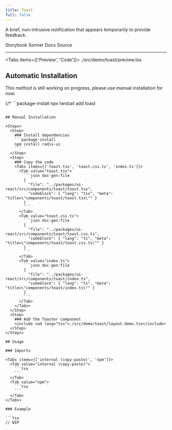 ```yaml
---
title: Toast
full: false
---
```


A brief, non-intrusive notification that appears temporarily to provide feedback.

<Badges>
  <BadgeLink href="https://storybook.twistail.com/?path=/docs/base-components-toast--docs" external>
    Storybook
  </BadgeLink>
  <BadgeLink href="https://sonner.emilkowal.ski/getting-started" external>
    Sonner Docs
  </BadgeLink>
  <BadgeLink href="https://github.com/riipandi/twistail/tree/main/packages/ui-react/src/components/toast" external>
    Source
  </BadgeLink>
</Badges>

---


<Tabs items={['Preview', 'Code']}>
  <Tab value="Preview" className="rounded-b-xl flex min-h-44 flex-wrap items-center justify-center gap-4 py-20 not-prose">
    <Demo />
  </Tab>
  <Tab value="Code">
    <include cwd lang="tsx">./src/demo/toast/preview.tsx</include>
  </Tab>
</Tabs>

## Automatic Installation

<Callout type='warn'>
  This method is still working on progress, please use manual installation for now.
</Callout>

{/* ```package-install
npx twistail add toast
``` */}

## Manual Installation

<Steps>
  <Step>
    ### Install dependencies
    ```package-install
    npm install radix-ui
    ```
  </Step>
  <Step>
    ### Copy the code
    <Tabs items={['toast.tsx', 'toast.css.ts', 'index.ts']}>
      <Tab value="toast.tsx">
        ```json doc-gen:file
        {
          "file": "../packages/ui-react/src/components/toast/toast.tsx",
          "codeblock": { "lang": "tsx", "meta": "title=\"components/toast/toast.tsx\"" }
        }
        ```
      </Tab>
      <Tab value="toast.css.ts">
        ```json doc-gen:file
        {
          "file": "../packages/ui-react/src/components/toast/toast.css.ts",
          "codeblock": { "lang": "ts", "meta": "title=\"components/toast/toast.css.ts\"" }
        }
        ```
      </Tab>
      <Tab value="index.ts">
        ```json doc-gen:file
        {
          "file": "../packages/ui-react/src/components/toast/index.ts",
          "codeblock": { "lang": "ts", "meta": "title=\"components/toast/index.ts\"" }
        }
        ```
      </Tab>
    </Tabs>
  </Step>
  <Step>
    ### Add the Toaster component
    <include cwd lang="tsx">./src/demo/toast/layout-demo.tsx</include>
  </Step>
</Steps>

## Usage

### Imports

<Tabs items={['internal (copy-paste)', 'npm']}>
  <Tab value="internal (copy-paste)">
    ```tsx
    ```
  </Tab>
  <Tab value="npm">
    ```tsx
    ```
  </Tab>
</Tabs>

### Example

```tsx
// WIP
```
